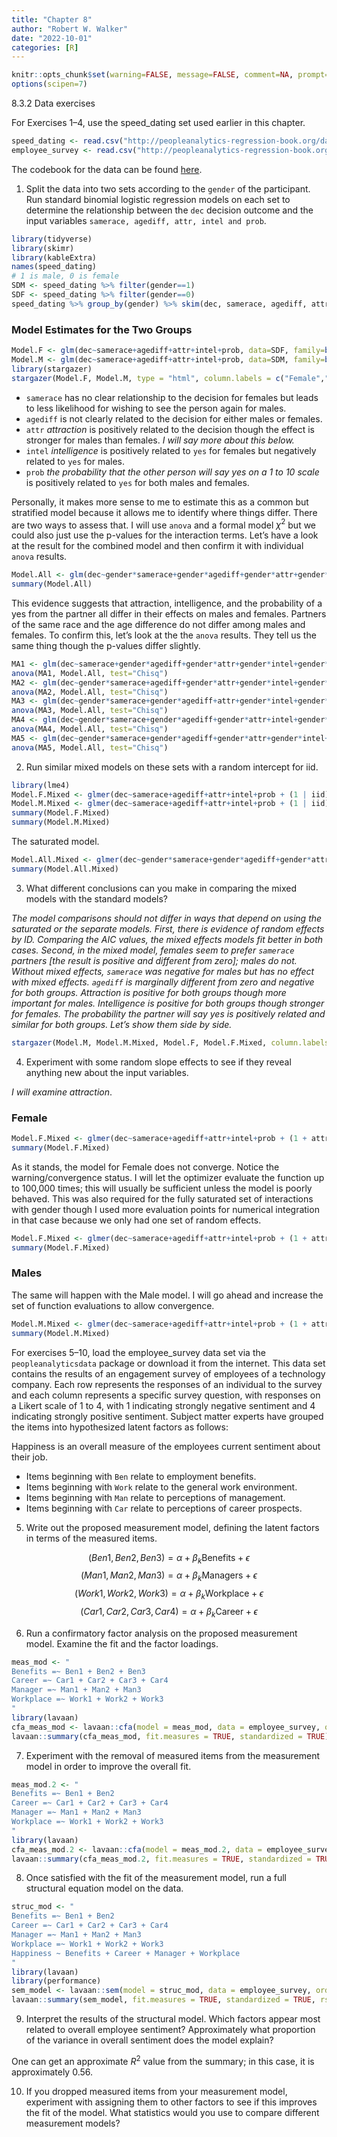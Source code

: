 ```yaml
---
title: "Chapter 8"
author: "Robert W. Walker"
date: "2022-10-01"
categories: [R]
---
```



```r
knitr::opts_chunk$set(warning=FALSE, message=FALSE, comment=NA, prompt=FALSE, fig.height=6, fig.width=6.5, fig.retina = 3, dev = 'svg', dev.args = list(bg = "white"))
options(scipen=7)
```

8.3.2 Data exercises

For Exercises 1–4, use the speed_dating set used earlier in this chapter.

```r
speed_dating <- read.csv("http://peopleanalytics-regression-book.org/data/speed_dating.csv")
employee_survey <- read.csv("http://peopleanalytics-regression-book.org/data/employee_survey.csv")
```

The codebook for the data can be found [here](http://www.stat.columbia.edu/~gelman/arm/examples/speed.dating/Speed%20Dating%20Data%20Key.doc).

1. Split the data into two sets according to the `gender` of the participant. Run standard binomial logistic regression models on each set to determine the relationship between the `dec` decision outcome and the input variables `samerace, agediff, attr, intel and prob`.

```r
library(tidyverse)
library(skimr)
library(kableExtra)
names(speed_dating)
# 1 is male, 0 is female
SDM <- speed_dating %>% filter(gender==1)
SDF <- speed_dating %>% filter(gender==0)
speed_dating %>% group_by(gender) %>% skim(dec, samerace, agediff, attr, intel, prob) %>% kable() %>% scroll_box()
```

### Model Estimates for the Two Groups

```r
Model.F <- glm(dec~samerace+agediff+attr+intel+prob, data=SDF, family=binomial(link="logit"))
Model.M <- glm(dec~samerace+agediff+attr+intel+prob, data=SDM, family=binomial(link="logit"))
library(stargazer)
stargazer(Model.F, Model.M, type = "html", column.labels = c("Female","Male"))
```

- `samerace` has no clear relationship to the decision for females but leads to less likelihood for wishing to see the person again for males.
- `agediff` is not clearly related to the decision for either males or females.
- `attr` *attraction* is positively related to the decision though the effect is stronger for males than females.  *I will say more about this below.*
- `intel` *intelligence* is positively related to `yes` for females but negatively related to `yes` for males.
- `prob` *the probability that the other person will say yes on a 1 to 10 scale* is positively related to `yes` for both males and females.

Personally, it makes more sense to me to estimate this as a common but stratified model because it allows me to identify where things differ.  There are two ways to assess that.  I will use `anova` and a formal model $\chi^2$ but we could also just use the p-values for the interaction terms.  Let's have a look at the result for the combined model and then confirm it with individual `anova` results.

```r
Model.All <- glm(dec~gender*samerace+gender*agediff+gender*attr+gender*intel+gender*prob, data=speed_dating, family=binomial(link="logit"))
summary(Model.All)
```

This evidence suggests that attraction, intelligence, and the probability of a yes from the partner all differ in their effects on males and females.  Partners of the same race and the age difference do not differ among males and females.  To confirm this, let's look at the the `anova` results.  They tell us the same thing though the p-values differ slightly.

```r
MA1 <- glm(dec~samerace+gender*agediff+gender*attr+gender*intel+gender*prob, data=speed_dating, family=binomial(link="logit"))
anova(MA1, Model.All, test="Chisq")
MA2 <- glm(dec~gender*samerace+agediff+gender*attr+gender*intel+gender*prob, data=speed_dating, family=binomial(link="logit"))
anova(MA2, Model.All, test="Chisq")
MA3 <- glm(dec~gender*samerace+gender*agediff+attr+gender*intel+gender*prob, data=speed_dating, family=binomial(link="logit"))
anova(MA3, Model.All, test="Chisq")
MA4 <- glm(dec~gender*samerace+gender*agediff+gender*attr+intel+gender*prob, data=speed_dating, family=binomial(link="logit"))
anova(MA4, Model.All, test="Chisq")
MA5 <- glm(dec~gender*samerace+gender*agediff+gender*attr+gender*intel+prob, data=speed_dating, family=binomial(link="logit"))
anova(MA5, Model.All, test="Chisq")
```


2. Run similar mixed models on these sets with a random intercept for iid.

```r
library(lme4)
Model.F.Mixed <- glmer(dec~samerace+agediff+attr+intel+prob + (1 | iid), data=SDF, family=binomial(link="logit"))
Model.M.Mixed <- glmer(dec~samerace+agediff+attr+intel+prob + (1 | iid), data=SDM, family=binomial(link="logit"))
summary(Model.F.Mixed)
summary(Model.M.Mixed)
```

The saturated model.

```r
Model.All.Mixed <- glmer(dec~gender*samerace+gender*agediff+gender*attr+gender*intel+gender*prob + (1 | iid), data=speed_dating, family=binomial(link="logit"), control= glmerControl(optimizer = "bobyqa"), nAGQ=20)
summary(Model.All.Mixed)
```


3. What different conclusions can you make in comparing the mixed models with the standard models?

*The model comparisons should not differ in ways that depend on using the saturated or the separate models.  First, there is evidence of random effects by ID.  Comparing the AIC values, the mixed effects models fit better in both cases.  Second, in the mixed model, females seem to prefer `samerace` partners [the result is positive and different from zero]; males do not.  Without mixed effects, `samerace` was negative for males but has no effect with mixed effects.  `agediff` is marginally different from zero and negative for both groups.  Attraction is positive for both groups though more important for males.  Intelligence is positive for both groups though stronger for females.  The probability the partner will say yes is positively related and similar for both groups. Let's show them side by side.*

```r
stargazer(Model.M, Model.M.Mixed, Model.F, Model.F.Mixed, column.labels = c("Male", "Male:RE", "Female", "Female.RE"), type="html")
```


4. Experiment with some random slope effects to see if they reveal anything new about the input variables.

*I will examine attraction*.

### Female

```r
Model.F.Mixed <- glmer(dec~samerace+agediff+attr+intel+prob + (1 + attr | iid), data=SDF, family=binomial(link="logit"))
summary(Model.F.Mixed)
```

As it stands, the model for Female does not converge.  Notice the warning/convergence status.  I will let the optimizer evaluate the function up to 100,000 times; this will usually be sufficient unless the model is poorly behaved.  This was also required for the fully saturated set of interactions with gender though I used more evaluation points for numerical integration in that case because we only had one set of random effects.

```r
Model.F.Mixed <- glmer(dec~samerace+agediff+attr+intel+prob + (1 + attr | iid), data=SDF, family=binomial(link="logit"), control=glmerControl(optimizer="bobyqa", optCtrl=list(maxfun=100000)))
summary(Model.F.Mixed)
```

### Males

The same will happen with the Male model.  I will go ahead and increase the set of function evaluations to allow convergence.

```r
Model.M.Mixed <- glmer(dec~samerace+agediff+attr+intel+prob + (1 + attr | iid), data=SDM, family=binomial(link="logit"), control=glmerControl(optimizer="bobyqa", optCtrl=list(maxfun=100000)))
summary(Model.M.Mixed)
```

For exercises 5–10, load the employee_survey data set via the `peopleanalyticsdata` package or download it from the internet. This data set contains the results of an engagement survey of employees of a technology company. Each row represents the responses of an individual to the survey and each column represents a specific survey question, with responses on a Likert scale of 1 to 4, with 1 indicating strongly negative sentiment and 4 indicating strongly positive sentiment. Subject matter experts have grouped the items into hypothesized latent factors as follows:

Happiness is an overall measure of the employees current sentiment about their job.

- Items beginning with `Ben` relate to employment benefits.
- Items beginning with `Work` relate to the general work environment.
- Items beginning with `Man` relate to perceptions of management.
- Items beginning with `Car` relate to perceptions of career prospects.

5. Write out the proposed measurement model, defining the latent factors in terms of the measured items.

$$(Ben1, Ben2, Ben3) = \alpha + \beta_{k}\textrm{Benefits} + \epsilon$$
$$(Man1, Man2, Man3) = \alpha + \beta_{k}\textrm{Managers} + \epsilon$$
$$(Work1, Work2, Work3) = \alpha + \beta_{k}\textrm{Workplace} + \epsilon$$
$$(Car1, Car2, Car3, Car4) = \alpha + \beta_{k}\textrm{Career} + \epsilon$$

6. Run a confirmatory factor analysis on the proposed measurement model. Examine the fit and the factor loadings.

```r
meas_mod <- "
Benefits =~ Ben1 + Ben2 + Ben3
Career =~ Car1 + Car2 + Car3 + Car4
Manager =~ Man1 + Man2 + Man3
Workplace =~ Work1 + Work2 + Work3
"
library(lavaan)
cfa_meas_mod <- lavaan::cfa(model = meas_mod, data = employee_survey, ordered = TRUE)
lavaan::summary(cfa_meas_mod, fit.measures = TRUE, standardized = TRUE)
```


7. Experiment with the removal of measured items from the measurement model in order to improve the overall fit.

```r
meas_mod.2 <- "
Benefits =~ Ben1 + Ben2
Career =~ Car1 + Car2 + Car3 + Car4
Manager =~ Man1 + Man2 + Man3
Workplace =~ Work1 + Work2 + Work3
"
library(lavaan)
cfa_meas_mod.2 <- lavaan::cfa(model = meas_mod.2, data = employee_survey, ordered=TRUE)
lavaan::summary(cfa_meas_mod.2, fit.measures = TRUE, standardized = TRUE)
```


8. Once satisfied with the fit of the measurement model, run a full structural equation model on the data.

```r
struc_mod <- "
Benefits =~ Ben1 + Ben2
Career =~ Car1 + Car2 + Car3 + Car4
Manager =~ Man1 + Man2 + Man3
Workplace =~ Work1 + Work2 + Work3
Happiness ~ Benefits + Career + Manager + Workplace
"
library(lavaan)
library(performance)
sem_model <- lavaan::sem(model = struc_mod, data = employee_survey, ordered=TRUE)
lavaan::summary(sem_model, fit.measures = TRUE, standardized = TRUE, rsquare=TRUE)
```


9. Interpret the results of the structural model. Which factors appear most related to overall employee sentiment? Approximately what proportion of the variance in overall sentiment does the model explain?

One can get an approximate $R^2$ value from the summary; in this case, it is approximately 0.56.


10. If you dropped measured items from your measurement model, experiment with assigning them to other factors to see if this improves the fit of the model. What statistics would you use to compare different measurement models?
